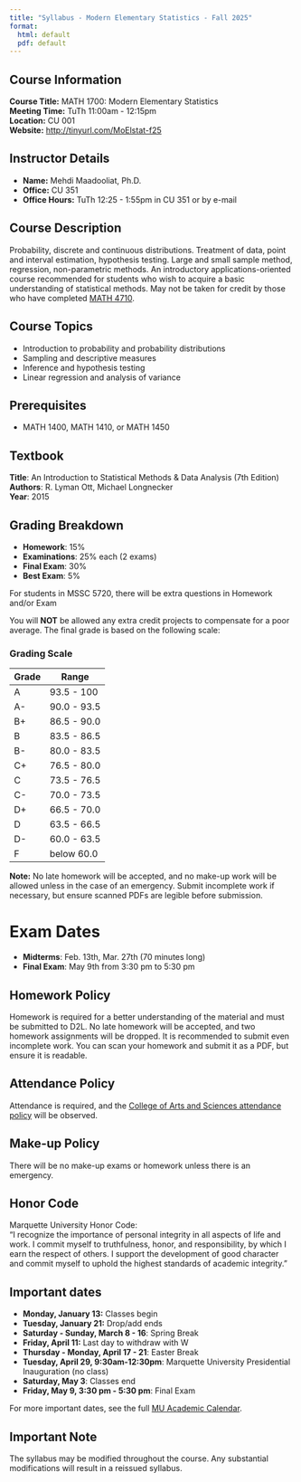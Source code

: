 ---
title: "Syllabus - Modern Elementary Statistics - Fall 2025"
format: 
  html: default
  pdf: default
---

## Course Information

**Course Title:** MATH 1700: Modern Elementary Statistics\
**Meeting Time:** TuTh 11:00am - 12:15pm\
**Location:** CU 001\
**Website:** <http://tinyurl.com/MoElstat-f25>

## Instructor Details

-   **Name:** Mehdi Maadooliat, Ph.D.
-   **Office:** CU 351
-   **Office Hours:** TuTh 12:25 - 1:55pm in CU 351 or by e-mail

## Course Description

Probability, discrete and continuous distributions. Treatment of data, point and interval estimation, hypothesis testing. Large and small sample method, regression, non-parametric methods. An introductory applications-oriented course recommended for students who wish to acquire a basic understanding of statistical methods. May not be taken for credit by those who have completed [MATH 4710](https://bulletin.marquette.edu/search/?P=MATH%204710).

## Course Topics

-   Introduction to probability and probability distributions
-   Sampling and descriptive measures
-   Inference and hypothesis testing
-   Linear regression and analysis of variance

## Prerequisites

-   MATH 1400, MATH 1410, or MATH 1450

## Textbook

**Title**: An Introduction to Statistical Methods & Data Analysis (7th Edition)\
**Authors**: R. Lyman Ott, Michael Longnecker\
**Year**: 2015

## Grading Breakdown

-   **Homework**: 15%
-   **Examinations**: 25% each (2 exams)
-   **Final Exam**: 30%
-   **Best Exam**: 5%

For students in MSSC 5720, there will be extra questions in Homework and/or Exam

You will **NOT** be allowed any extra credit projects to compensate for a poor average. The final grade is based on the following scale:

### Grading Scale

| Grade | Range       |
|-------|-------------|
| A     | 93.5 - 100  |
| A-    | 90.0 - 93.5 |
| B+    | 86.5 - 90.0 |
| B     | 83.5 - 86.5 |
| B-    | 80.0 - 83.5 |
| C+    | 76.5 - 80.0 |
| C     | 73.5 - 76.5 |
| C-    | 70.0 - 73.5 |
| D+    | 66.5 - 70.0 |
| D     | 63.5 - 66.5 |
| D-    | 60.0 - 63.5 |
| F     | below 60.0  |

**Note:** No late homework will be accepted, and no make-up work will be allowed unless in the case of an emergency. Submit incomplete work if necessary, but ensure scanned PDFs are legible before submission.

# Exam Dates

-   **Midterms**: Feb. 13th, Mar. 27th (70 minutes long)
-   **Final Exam**: May 9th from 3:30 pm to 5:30 pm

## Homework Policy

Homework is required for a better understanding of the material and must be submitted to D2L. No late homework will be accepted, and two homework assignments will be dropped. It is recommended to submit even incomplete work. You can scan your homework and submit it as a PDF, but ensure it is readable.

## Attendance Policy

Attendance is required, and the [College of Arts and Sciences attendance policy](https://bulletin.marquette.edu/policies/attendance/undergraduate/) will be observed.

## Make-up Policy

There will be no make-up exams or homework unless there is an emergency.

## Honor Code

Marquette University Honor Code:\
"I recognize the importance of personal integrity in all aspects of life and work. I commit myself to truthfulness, honor, and responsibility, by which I earn the respect of others. I support the development of good character and commit myself to uphold the highest standards of academic integrity."

## Important dates

-   **Monday, January 13:** Classes begin
-   **Tuesday, January 21:** Drop/add ends
-   **Saturday - Sunday, March 8 - 16**: Spring Break
-   **Friday, April 11:** Last day to withdraw with W
-   **Thursday - Monday, April 17 - 21**: Easter Break
-   **Tuesday, April 29, 9:30am-12:30pm**: Marquette University Presidential Inauguration (no class)
-   **Saturday, May 3**: Classes end
-   **Friday, May 9, 3:30 pm - 5:30 pm**: Final Exam

For more important dates, see the full [MU Academic Calendar](https://www.marquette.edu/central/registrar/2025-spring-academic-calendar.php).

## Important Note

The syllabus may be modified throughout the course. Any substantial modifications will result in a reissued syllabus.

